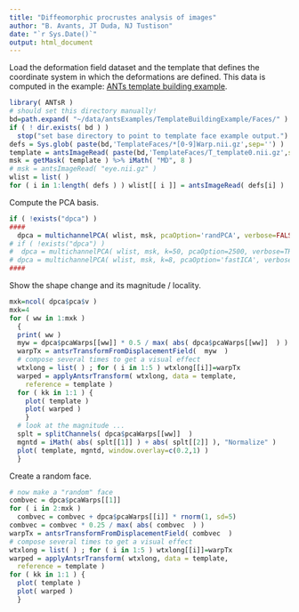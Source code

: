```yaml
---
title: "Diffeomorphic procrustes analysis of images"
author: "B. Avants, JT Duda, NJ Tustison"
date: "`r Sys.Date()`"
output: html_document
---
```


Load the deformation field dataset and the template that defines the coordinate
system in which the deformations are defined. This data is computed in the example:
[ANTs template building example](https://github.com/ntustison/TemplateBuildingExample).

```r
library( ANTsR )
# should set this directory manually!
bd=path.expand( "~/data/antsExamples/TemplateBuildingExample/Faces/" )
if ( ! dir.exists( bd ) )
  stop("set base directory to point to template face example output.")
defs = Sys.glob( paste(bd,'TemplateFaces/*[0-9]Warp.nii.gz',sep='') )
template = antsImageRead( paste(bd,'TemplateFaces/T_template0.nii.gz',sep='') )
msk = getMask( template ) %>% iMath( "MD", 8 )
# msk = antsImageRead( "eye.nii.gz" )
wlist = list( )
for ( i in 1:length( defs ) ) wlist[[ i ]] = antsImageRead( defs[i] )
```

Compute the PCA basis.

```r
if ( !exists("dpca") )
####
  dpca = multichannelPCA( wlist, msk, pcaOption='randPCA', verbose=FALSE )
# if ( !exists("dpca") )
#  dpca = multichannelPCA( wlist, msk, k=50, pcaOption=2500, verbose=TRUE )
# dpca = multichannelPCA( wlist, msk, k=8, pcaOption='fastICA', verbose=TRUE )
####
```

Show the shape change and its magnitude / locality.

```r
mxk=ncol( dpca$pca$v )
mxk=4
for ( ww in 1:mxk )
  {
  print( ww )
  myw = dpca$pcaWarps[[ww]] * 0.5 / max( abs( dpca$pcaWarps[[ww]]  ) ) * (-1)
  warpTx = antsrTransformFromDisplacementField(  myw  )
  # compose several times to get a visual effect
  wtxlong = list( ) ; for ( i in 1:5 ) wtxlong[[i]]=warpTx
  warped = applyAntsrTransform( wtxlong, data = template,
    reference = template )
  for ( kk in 1:1 ) {
    plot( template )
    plot( warped )
    }
  # look at the magnitude ...
  splt = splitChannels( dpca$pcaWarps[[ww]]  )
  mgntd = iMath( abs( splt[[1]] ) + abs( splt[[2]] ), "Normalize" )
  plot( template, mgntd, window.overlay=c(0.2,1) )
  }
```

Create a random face.

```r
# now make a "random" face
combvec = dpca$pcaWarps[[1]]
for ( i in 2:mxk )
  combvec = combvec + dpca$pcaWarps[[i]] * rnorm(1, sd=5)
combvec = combvec * 0.25 / max( abs( combvec  ) )
warpTx = antsrTransformFromDisplacementField( combvec  )
# compose several times to get a visual effect
wtxlong = list( ) ; for ( i in 1:5 ) wtxlong[[i]]=warpTx
warped = applyAntsrTransform( wtxlong, data = template,
  reference = template )
for ( kk in 1:1 ) {
  plot( template )
  plot( warped )
  }
```
